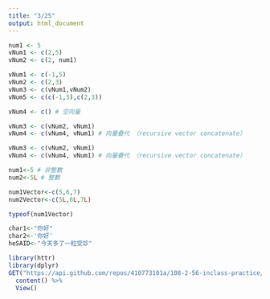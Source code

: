 ```yaml
---
title: "3/25"
output: html_document
---
```


```r
num1 <- 5
vNum1 <- c(2,5)
vNum2 <- c(2, num1)
```
```r
vNum1 <- c(-1,5)
vNum2 <- c(2,3)
vNum3 <- c(vNum1,vNum2)
vNum5 <- c(c(-1,5),c(2,3))
```

```r

vNum4 <- c() # 空向量
```
```r
vNum3 <- c(vNum2, vNum1)
vNum4 <- c(vNum4, vNum1) # 向量疊代 （recursive vector concatenate）
```

```r
vNum3 <- c(vNum2, vNum1)
vNum4 <- c(vNum4, vNum1) # 向量疊代 （recursive vector concatenate）
```
```r
num1<-5 # 非整數
num2<-5L # 整數

num1Vector<-c(5,6,7)
num2Vector<-c(5L,6L,7L)
```
```r
typeof(num1Vector)
```
```r
char1<-"你好"
char2<-'你好'
heSAID<-"今天多了一粒受診"
```
```r
library(httr)
library(dplyr)
GET("https://api.github.com/repos/410773101a/108-2-56-inclass-practice/commits") %>%
  content() %>%
  View()
```



